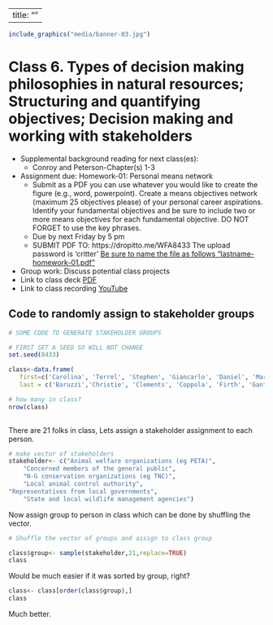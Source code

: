 
---
title: ""
---

<!--

library(knitr)
rmarkdown::render_site("Class-06.Rmd")# build website

# rmarkdown::render_site()# build webpage
# COPY FILES TO DOCS FOR GITHUB.IO
system(paste("xcopy", 
    '"C:/Users/mcolvin/Documents/Teaching/WFA8433-Natural-Resource-Decision-Making/Course-Materials/_site"', 
    '"C:/Users/mcolvin/Documents/Teaching/WFA8433-Natural-Resource-Decision-Making//Docs"',
    "/E /C /H /R /K /O /Y")) 
  q(save="no") 
-->



```r
include_graphics("media/banner-03.jpg")
```
<!--
Homework 1:  Introduction to basic computing- R
List of preliminary problems to instructor for review

-->

# Class 6. Types of decision making philosophies in natural resources; Structuring and quantifying objectives; Decision making and working with stakeholders
 
* Supplemental background reading for next class(es):
    * Conroy and Peterson-Chapter(s) 1-3
* Assignment due: Homework-01: Personal means network
    * Submit as a PDF you can use whatever you would like to create the figure (e.g., word, powerpoint). Create a means objectives network (maximum 25 objectives please) of your personal career aspirations. Identify your fundamental objectives and be sure to include two or more means objectives for each fundamental objective. DO NOT FORGET to use the key phrases.
    * Due by next Friday by 5 pm 
    * SUBMIT PDF TO: https://dropitto.me/WFA8433 The upload password is 'critter'  <u>Be sure to name the file as follows "lastname-homework-01.pdf"</u>
* Group work: Discuss potential class projects
* Link to class deck [PDF](pdfs/class-06.pdf)
* Link to class recording [YouTube](https://youtu.be/E-ES3qN4e48)


## Code to randomly assign to stakeholder groups

```r
# SOME CODE TO GENERATE STAKEHOLDER GROUPS

# FIRST SET A SEED SO WILL NOT CHANGE
set.seed(8433)

class<-data.frame(
   first=c('Carolina', 'Terrel', 'Stephen', 'Giancarlo', 'Daniel', 'Mariela', 'Chelsea', 'Emmet', 'Bryant', 'Hunter', 'Matthew', 'Johannah', 'Leah', 'Marian', 'Ciera', 'Michael', 'Bradley', 'Andrew', 'Andrew', 'Shannon', 'Treyvon'),
   last = c('Baruzzi','Christie', 'Clements', 'Coppola', 'Firth', 'Gantchoff', 'Gilliland', 'Guy', 'Haley', 'Hatcher', 'Ivey', 'Mccollum', 'Moran', 'Morris', 'Rhodes', 'Rhodes', 'Richardson', 'Shamaskin', 'Smith', 'Westlake', 'Strange'))

# how many in class?
nrow(class)
 
```
There are 21 folks in class, Lets assign a stakeholder assignment to each person. 

```r
# make vector of stakeholders
stakeholder<- c("Animal welfare organizations (eg PETA)",
    "Concerned members of the general public",
    "N-G conservation organizations (eg TNC)",
    "Local animal control authority",
"Representatives from local governments",
    "State and local wildlife management agencies")

```
Now assign group to person in class which can be done by shuffling the vector.

```r
# Shuffle the vector of groups and assign to class group

class$group<- sample(stakeholder,21,replace=TRUE)
class
```
Would be much easier if it was sorted by group, right?

```r
class<- class[order(class$group),]
class
```
Much better.


